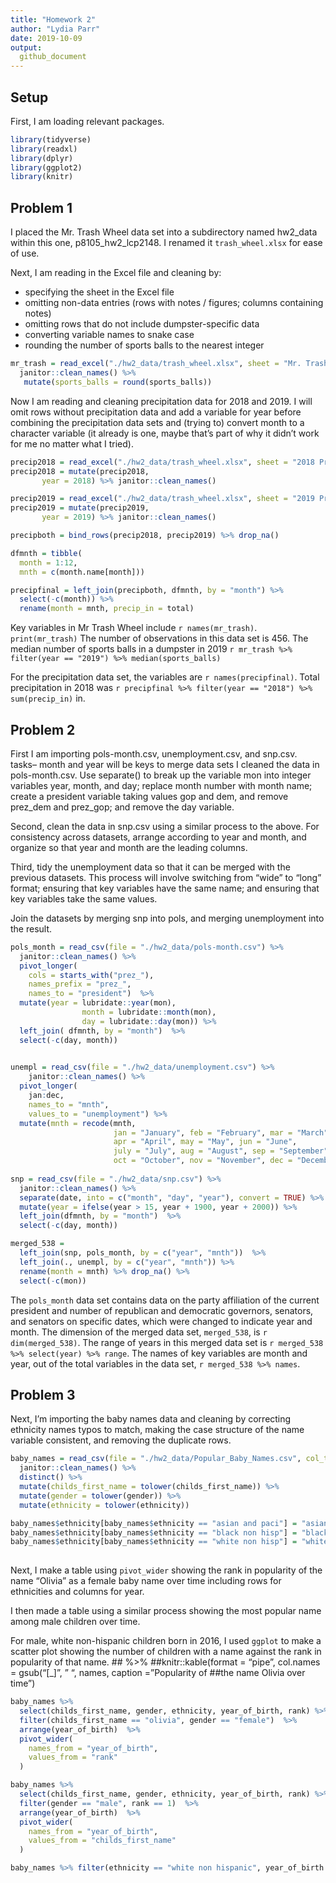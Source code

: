 ```yaml
---
title: "Homework 2"
author: "Lydia Parr" 
date: 2019-10-09
output: 
  github_document
---
```


## Setup 

First, I am loading relevant packages. 

```r

library(tidyverse)
library(readxl)
library(dplyr)
library(ggplot2)
library(knitr)

```

## Problem 1

I placed the Mr. Trash Wheel data set into a subdirectory named hw2_data within this one, p8105_hw2_lcp2148. I renamed it `trash_wheel.xlsx` for ease of use. 

Next, I am reading in the Excel file and cleaning by: 

- specifying the sheet in the Excel file 
- omitting non-data entries (rows with notes / figures; columns containing notes) 
- omitting rows that do not include dumpster-specific data
- converting variable names to snake case
- rounding the number of sports balls to the nearest integer

```r
mr_trash = read_excel("./hw2_data/trash_wheel.xlsx", sheet = "Mr. Trash Wheel", cellranger::cell_cols(1:14)) %>% drop_na() %>%
  janitor::clean_names() %>% 
   mutate(sports_balls = round(sports_balls))
``` 

Now I am reading and cleaning precipitation data for 2018 and 2019. I will omit rows without precipitation data and add a variable for year before combining the precipitation data sets and (trying to) convert month to a character variable (it already is one, maybe that's part of why it didn't work for me no matter what I tried).

```r
precip2018 = read_excel("./hw2_data/trash_wheel.xlsx", sheet = "2018 Precipitation", skip = 1)
precip2018 = mutate(precip2018, 
       year = 2018) %>% janitor::clean_names()

precip2019 = read_excel("./hw2_data/trash_wheel.xlsx", sheet = "2019 Precipitation", skip = 1)
precip2019 = mutate(precip2019, 
       year = 2019) %>% janitor::clean_names()

precipboth = bind_rows(precip2018, precip2019) %>% drop_na() 

dfmnth = tibble(
  month = 1:12, 
  mnth = c(month.name[month]))

precipfinal = left_join(precipboth, dfmnth, by = "month") %>% 
  select(-c(month)) %>% 
  rename(month = mnth, precip_in = total)

``` 

Key variables in Mr Trash Wheel include `r names(mr_trash)`. `print(mr_trash)` The number of observations in this data set is 456. The median number of sports balls in a dumpster in 2019 `r mr_trash %>% filter(year == "2019") %>% median(sports_balls)` 

For the precipitation data set, the variables are `r names(precipfinal)`. Total precipitation in 2018 was `r precipfinal %>% filter(year == "2018") %>% sum(precip_in)` in. 

## Problem 2

First I am importing pols-month.csv, unemployment.csv, and snp.csv. 
tasks-- month and year will be keys to merge data sets
I cleaned the data in pols-month.csv. Use separate() to break up the variable mon into integer variables year, month, and day; replace month number with month name; create a president variable taking values gop and dem, and remove prez_dem and prez_gop; and remove the day variable.

Second, clean the data in snp.csv using a similar process to the above. For consistency across datasets, arrange according to year and month, and organize so that year and month are the leading columns.

Third, tidy the unemployment data so that it can be merged with the previous datasets. This process will involve switching from “wide” to “long” format; ensuring that key variables have the same name; and ensuring that key variables take the same values.

Join the datasets by merging snp into pols, and merging unemployment into the result.
  

```r

pols_month = read_csv(file = "./hw2_data/pols-month.csv") %>%
  janitor::clean_names() %>% 
  pivot_longer(
    cols = starts_with("prez_"),
    names_prefix = "prez_",
    names_to = "president")  %>%
  mutate(year = lubridate::year(mon), 
                month = lubridate::month(mon), 
                day = lubridate::day(mon)) %>% 
  left_join( dfmnth, by = "month")  %>% 
  select(-c(day, month))

  
unempl = read_csv(file = "./hw2_data/unemployment.csv") %>%
    janitor::clean_names() %>%
  pivot_longer(
    jan:dec,
    names_to = "mnth",
    values_to = "unemployment") %>%
  mutate(mnth = recode(mnth,
                       jan = "January", feb = "February", mar = "March", 
                       apr = "April", may = "May", jun = "June", 
                       july = "July", aug = "August", sep = "September", 
                       oct = "October", nov = "November", dec = "December"))
  
snp = read_csv(file = "./hw2_data/snp.csv") %>%
  janitor::clean_names() %>%
  separate(date, into = c("month", "day", "year"), convert = TRUE) %>%
  mutate(year = ifelse(year > 15, year + 1900, year + 2000)) %>% 
  left_join(dfmnth, by = "month")  %>% 
  select(-c(day, month))

merged_538 =
  left_join(snp, pols_month, by = c("year", "mnth"))  %>% 
  left_join(., unempl, by = c("year", "mnth")) %>% 
  rename(month = mnth) %>% drop_na() %>% 
  select(-c(mon))

```

The `pols_month` data set contains data on the party affiliation of the current president and number of republican and democratic governors, senators, and senators on specific dates, which were changed to indicate year and month. The dimension of the merged data set, `merged_538`, is `r dim(merged_538)`. The range of years in this merged data set is `r merged_538 %>% select(year) %>% range`. The names of key variables are month and year, out of the total variables in the data set, `r merged_538 %>% names`. 

## Problem 3 

Next, I'm importing the baby names data and cleaning by correcting ethnicity names typos to match, making the case structure of the name variable consistent, and removing the duplicate rows. 

```r

baby_names = read_csv(file = "./hw2_data/Popular_Baby_Names.csv", col_types = "dcccdd")  %>%
  janitor::clean_names() %>%
  distinct() %>%
  mutate(childs_first_name = tolower(childs_first_name)) %>%
  mutate(gender = tolower(gender)) %>%
  mutate(ethnicity = tolower(ethnicity)) 

baby_names$ethnicity[baby_names$ethnicity == "asian and paci"] = "asian and pacific islander" 
baby_names$ethnicity[baby_names$ethnicity == "black non hisp"] = "black non hispanic" 
baby_names$ethnicity[baby_names$ethnicity == "white non hisp"] = "white non hispanic"
  
```

Next, I make a table using `pivot_wider` showing the rank in popularity of the name “Olivia” as a female baby name over time including rows for ethnicities and columns for year. 

I then made a table using a similar process showing the most popular name among male children over time.

For male, white non-hispanic children born in 2016, I used `ggplot` to make a scatter plot showing the number of children with a name against the rank in popularity of that name.
## %>%
##knitr::kable(format = "pipe", col.names = gsub("[_]", " ", names, caption = "Popularity of  ##the name Olivia over time")
 

```r

baby_names %>%  
  select(childs_first_name, gender, ethnicity, year_of_birth, rank) %>%  
  filter(childs_first_name == "olivia", gender == "female")  %>%
  arrange(year_of_birth)  %>%
  pivot_wider(
    names_from = "year_of_birth",
    values_from = "rank"
  ) 

baby_names %>%  
  select(childs_first_name, gender, ethnicity, year_of_birth, rank) %>%  
  filter(gender == "male", rank == 1)  %>%
  arrange(year_of_birth)  %>%
  pivot_wider(
    names_from = "year_of_birth",
    values_from = "childs_first_name"
  ) 

baby_names %>% filter(ethnicity == "white non hispanic", year_of_birth == 2016, gender == "male")  %>% ggplot(aes(rank, count)) + geom_point(size = 0.5) + ggtitle("Number and rank of names among white male children born in 2016")

```
